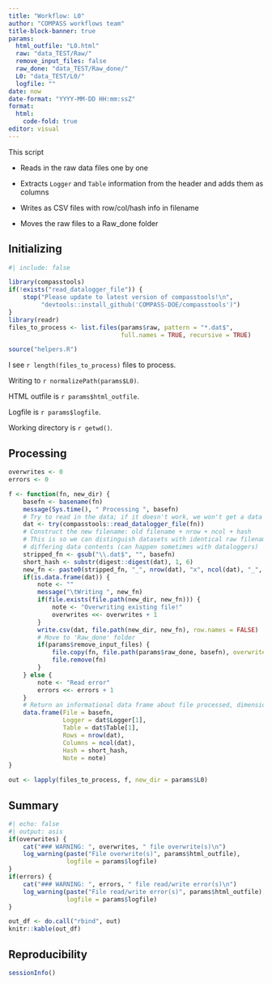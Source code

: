 ```yaml
---
title: "Workflow: L0"
author: "COMPASS workflows team"
title-block-banner: true
params:
  html_outfile: "L0.html"
  raw: "data_TEST/Raw/"
  remove_input_files: false
  raw_done: "data_TEST/Raw_done/"
  L0: "data_TEST/L0/"
  logfile: ""
date: now
date-format: "YYYY-MM-DD HH:mm:ssZ"
format: 
  html:
    code-fold: true
editor: visual
---
```


This script

-   Reads in the raw data files one by one

-   Extracts `Logger` and `Table` information from the header and adds them as columns

-   Writes as CSV files with row/col/hash info in filename

-   Moves the raw files to a Raw_done folder

## Initializing

```r
#| include: false

library(compasstools)
if(!exists("read_datalogger_file")) {
    stop("Please update to latest version of compasstools!\n",
         "devtools::install_github('COMPASS-DOE/compasstools')")
}
library(readr)
files_to_process <- list.files(params$raw, pattern = "*.dat$", 
                               full.names = TRUE, recursive = TRUE)

source("helpers.R")
```

I see `r length(files_to_process)` files to process.

Writing to `r normalizePath(params$L0)`.

HTML outfile is `r params$html_outfile`.

Logfile is `r params$logfile`.

Working directory is `r getwd()`.

## Processing

```r
overwrites <- 0
errors <- 0

f <- function(fn, new_dir) {
    basefn <- basename(fn)
    message(Sys.time(), " Processing ", basefn)
    # Try to read in the data; if it doesn't work, we won't get a data frame back
    dat <- try(compasstools::read_datalogger_file(fn))
    # Construct the new filename: old filename + nrow + ncol + hash
    # This is so we can distinguish datasets with identical raw filename but
    # differing data contents (can happen sometimes with dataloggers)
    stripped_fn <- gsub("\\.dat$", "", basefn)
    short_hash <- substr(digest::digest(dat), 1, 6)
    new_fn <- paste0(stripped_fn, "_", nrow(dat), "x", ncol(dat), "_", short_hash, ".csv")
    if(is.data.frame(dat)) {
        note <- ""
        message("\tWriting ", new_fn)
        if(file.exists(file.path(new_dir, new_fn))) {
            note <- "Overwriting existing file!"
            overwrites <<- overwrites + 1
        }
        write.csv(dat, file.path(new_dir, new_fn), row.names = FALSE)
        # Move to 'Raw_done' folder
        if(params$remove_input_files) {
            file.copy(fn, file.path(params$raw_done, basefn), overwrite = FALSE)
            file.remove(fn)
        }
    } else {
        note <- "Read error"
        errors <<- errors + 1
    }
    # Return an informational data frame about file processed, dimensions, etc.
    data.frame(File = basefn,
               Logger = dat$Logger[1],
               Table = dat$Table[1],
               Rows = nrow(dat),
               Columns = ncol(dat),
               Hash = short_hash,
               Note = note)
}

out <- lapply(files_to_process, f, new_dir = params$L0)
```

## Summary

```r
#| echo: false
#| output: asis
if(overwrites) {
    cat("### WARNING: ", overwrites, " file overwrite(s)\n")
    log_warning(paste("File overwrite(s)", params$html_outfile), 
                logfile = params$logfile)
}
if(errors) {
    cat("### WARNING: ", errors, " file read/write error(s)\n")
    log_warning(paste("File read/write error(s)", params$html_outfile), 
                logfile = params$logfile)
}
```

```r
out_df <- do.call("rbind", out)
knitr::kable(out_df)
```

## Reproducibility

```r
sessionInfo()
```
